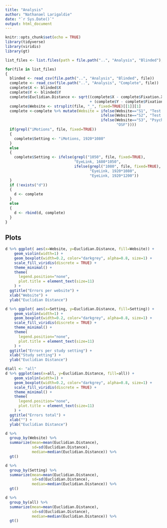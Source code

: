 ```yaml
---
title: "Analysis"
author: "Nathanael Larigaldie"
date: "`r Sys.Date()`"
output: html_document
---
```


```r
knitr::opts_chunk$set(echo = TRUE)
library(tidyverse)
library(viridis)
library(gt)
```

```r
list_files <- list.files(path = file.path("..", "Analysis", "Blinded"), pattern = "*.csv$")

for(file in list_files)
{
  blinded <- read_csv(file.path("..", "Analysis", "Blinded", file))
  complete <- read_csv(file.path("..", "Analysis", "Complete", file))
  complete$X <- blinded$X
  complete$Y <- blinded$Y
  complete$Euclidian.Distance <- sqrt((complete$X - complete$Fixation.X)**2
                                      + (complete$Y - complete$Fixation.Y)**2)
  complete$Website <- strsplit(file, "_", fixed=TRUE)[[1]][1]
  complete <-complete %>% mutate(Website = ifelse(Website=="S1", "Test page 1",
                                           ifelse(Website=="S2", "Test page 2",
                                           ifelse(Website=="S3", "PsychoPy",
                                                  "OSF"))))
  if(grepl("iMotions", file, fixed=TRUE))
  {
    complete$Setting <- "iMotions, 1920*1080"
  }
  else
  {
    complete$Setting <- ifelse(grepl("1050", file, fixed=TRUE),
                               "EyeLink, 1680*1050",
                               ifelse(grepl("1080", file, fixed=TRUE),
                                      "EyeLink, 1920*1080",
                                      "EyeLink, 1920*1200"))
  }
  if (!exists("d"))
  {
    d <- complete
  }
  else
  {
    d <- rbind(d, complete)
  }
}
```

## Plots

```r
d %>% ggplot( aes(x=Website, y=Euclidian.Distance, fill=Website)) +
    geom_violin(width=1) +
    geom_boxplot(width=0.2, color="darkgrey", alpha=0.8, size=1) +
    scale_fill_viridis(discrete = TRUE) +
    theme_minimal() +
    theme(
      legend.position="none",
      plot.title = element_text(size=11)
    ) +
  ggtitle("Errors per website") +
  xlab("Website") +
  ylab("Euclidian Distance")

d %>% ggplot( aes(x=Setting, y=Euclidian.Distance, fill=Setting)) +
    geom_violin(width=1) +
    geom_boxplot(width=0.2, color="darkgrey", alpha=0.8, size=1) +
    scale_fill_viridis(discrete = TRUE) +
    theme_minimal() +
    theme(
      legend.position="none",
      plot.title = element_text(size=11)
    ) +
  ggtitle("Errors per study setting") +
  xlab("Study setting") +
  ylab("Euclidian Distance")

d$all <- "all"
d %>% ggplot(aes(x=all, y=Euclidian.Distance, fill=all)) +
    geom_violin(width=1) +
    geom_boxplot(width=0.2, color="darkgrey", alpha=0.8, size=1) +
    scale_fill_viridis(discrete = TRUE) +
    theme_minimal() +
    theme(
      legend.position="none",
      plot.title = element_text(size=11)
    ) +
  ggtitle("Errors total") +
  xlab("") +
  ylab("Euclidian Distance")

d %>%
  group_by(Website) %>%
  summarize(mean=mean(Euclidian.Distance), 
            sd=sd(Euclidian.Distance),
            median=median(Euclidian.Distance)) %>%
  gt()

d %>%
  group_by(Setting) %>%
  summarize(mean=mean(Euclidian.Distance), 
            sd=sd(Euclidian.Distance),
            median=median(Euclidian.Distance)) %>%
  gt()

d %>%
  group_by(all) %>%
  summarize(mean=mean(Euclidian.Distance), 
            sd=sd(Euclidian.Distance),
            median=median(Euclidian.Distance)) %>%
  gt()
```
